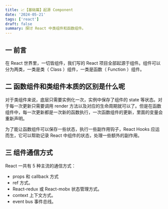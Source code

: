 ```yaml
---
title: 📈【基础篇】起源 Component
date: '2024-05-21'
tags: ['react']
draft: false
summary: 探讨 React 中类组件和函数组件。
---
```


## 一 前言

在 React 世界里，一切皆组件，我们写的 React 项目全部起源于组件。组件可以分为两类，一类是类（ Class ）组件，一类是函数（ Function ）组件。

## 二 函数组件和类组件本质的区别是什么呢

对于类组件来说，底层只需要实例化一次，实例中保存了组件的 state 等状态。对于每一次更新只需要调用 render 方法以及对应的生命周期就可以了。但是在函数组件中，每一次更新都是一次新的函数执行，一次函数组件的更新，里面的变量会重新声明。

为了能让函数组件可以保存一些状态，执行一些副作用钩子，React Hooks 应运而生，它可以帮助记录 React 中组件的状态，处理一些额外的副作用。

## 三 组件通信方式

React 一共有 5 种主流的通信方式：

- props 和 callback 方式
- ref 方式。
- React-redux 或 React-mobx 状态管理方式。
- context 上下文方式。
- event bus 事件总线。
